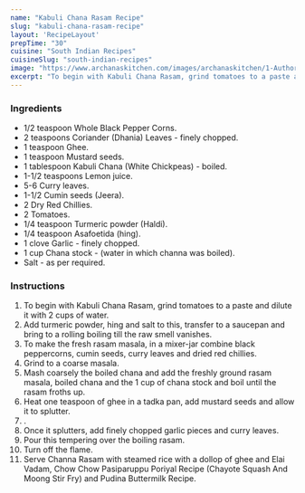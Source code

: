 ---
name: "Kabuli Chana Rasam Recipe"
slug: "kabuli-chana-rasam-recipe"
layout: 'RecipeLayout'
prepTime: "30"
cuisine: "South Indian Recipes"
cuisineSlug: "south-indian-recipes"
image: "https://www.archanaskitchen.com/images/archanaskitchen/1-Author/Sowpernica/Channa_Rasam_1600.jpg"
excerpt: "To begin with Kabuli Chana Rasam, grind tomatoes to a paste and dilute it with 2 cups of water"
---

### Ingredients

- 1/2 teaspoon Whole Black Pepper Corns.
- 2 teaspoons Coriander (Dhania) Leaves - finely chopped.
- 1 teaspoon Ghee.
- 1 teaspoon Mustard seeds.
- 1 tablespoon Kabuli Chana (White Chickpeas) - boiled.
- 1-1/2 teaspoons Lemon juice.
- 5-6 Curry leaves.
- 1-1/2 Cumin seeds (Jeera).
- 2 Dry Red Chillies.
- 2 Tomatoes.
- 1/4 teaspoon Turmeric powder (Haldi).
- 1/4 teaspoon Asafoetida (hing).
- 1 clove Garlic - finely chopped.
- 1 cup Chana stock - (water in which channa was boiled).
- Salt - as per required.

### Instructions

1. To begin with Kabuli Chana Rasam, grind tomatoes to a paste and dilute it with 2 cups of water.
1. Add turmeric powder, hing and salt to this, transfer to a saucepan and bring to a rolling boiling till the raw smell vanishes.
1. To make the fresh rasam masala, in a mixer-jar combine black peppercorns, cumin seeds, curry leaves and dried red chillies.
1. Grind to a coarse masala.
1. Mash coarsely the boiled chana and add the freshly ground rasam masala, boiled chana and the 1 cup of chana stock and boil until the rasam froths up.
1. Heat one teaspoon of ghee in a tadka pan, add mustard seeds and allow it to splutter.
1. .
1. Once it splutters, add finely chopped garlic pieces and curry leaves.
1. Pour this tempering over the boiling rasam.
1. Turn off the flame.
1. Serve Channa Rasam with steamed rice with a dollop of ghee and Elai Vadam, Chow Chow Pasiparuppu Poriyal Recipe (Chayote Squash And Moong Stir Fry) and Pudina Buttermilk Recipe.
